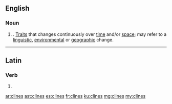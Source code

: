 ==English==

===Noun===
{{head|en|plural}}

# {{plural of|cline|lang=en}}. [[trait|Trait]]s that changes continuously over [[time]] and/or [[space]]; may refer to a [[linguistic]], [[environmental]] or [[geographic]] change.

----

==Latin==

===Verb===
{{la-verb-form|clīnēs}}

# {{inflection of|clīnō||2|s|pres|actv|subj|lang=la}}

[[ar:clines]]
[[ast:clines]]
[[es:clines]]
[[fr:clines]]
[[ku:clines]]
[[mg:clines]]
[[my:clines]]